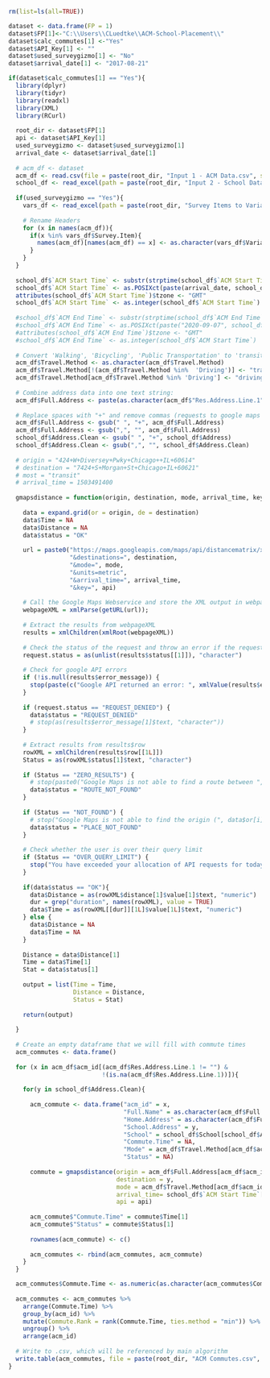 ```r
rm(list=ls(all=TRUE))

dataset <- data.frame(FP = 1)
dataset$FP[1]<-"C:\\Users\\CLuedtke\\ACM-School-Placement\\"
dataset$calc_commutes[1] <-"Yes"
dataset$API_Key[1] <- ""
dataset$used_surveygizmo[1] <- "No"
dataset$arrival_date[1] <- "2017-08-21"

```

```r
if(dataset$calc_commutes[1] == "Yes"){
  library(dplyr)
  library(tidyr)
  library(readxl)
  library(XML)
  library(RCurl)
  
  root_dir <- dataset$FP[1]
  api <- dataset$API_Key[1]
  used_surveygizmo <- dataset$used_surveygizmo[1]
  arrival_date <- dataset$arrival_date[1]
  
  # acm_df <- dataset
  acm_df <- read.csv(file = paste(root_dir, "Input 1 - ACM Data.csv", sep = ""), check.names=FALSE)
  school_df <- read_excel(path = paste(root_dir, "Input 2 - School Data.xls", sep = ""))
  
  if(used_surveygizmo == "Yes"){
    vars_df <- read_excel(path = paste(root_dir, "Survey Items to Variable Names.xls", sep = ""))
    
    # Rename Headers
    for (x in names(acm_df)){
      if(x %in% vars_df$Survey.Item){
        names(acm_df)[names(acm_df) == x] <- as.character(vars_df$Variable.Name[vars_df$Survey.Item == x])
      }
    }
  }
  
  school_df$`ACM Start Time` <- substr(strptime(school_df$`ACM Start Time`, "%I:%M%p" ),12,19)
  school_df$`ACM Start Time` <- as.POSIXct(paste(arrival_date, school_df$`ACM Start Time`))
  attributes(school_df$`ACM Start Time`)$tzone <- "GMT"
  school_df$`ACM Start Time` <- as.integer(school_df$`ACM Start Time`)
  
  #school_df$`ACM End Time` <- substr(strptime(school_df$`ACM End Time`, "%I:%M%p" ),12,19)
  #school_df$`ACM End Time` <- as.POSIXct(paste("2020-09-07", school_df$`ACM End Time`))
  #attributes(school_df$`ACM End Time`)$tzone <- "GMT" 
  #school_df$`ACM End Time` <- as.integer(school_df$`ACM Start Time`)
  
  # Convert 'Walking', 'Bicycling', 'Public Transportation' to 'transit'
  acm_df$Travel.Method <- as.character(acm_df$Travel.Method)
  acm_df$Travel.Method[!(acm_df$Travel.Method %in%  'Driving')] <- "transit"
  acm_df$Travel.Method[acm_df$Travel.Method %in% 'Driving'] <- "driving"
  
  # Combine address data into one text string:
  acm_df$Full.Address <- paste(as.character(acm_df$"Res.Address.Line.1"), as.character(acm_df$"Res.City"), as.character(acm_df$"Res.State"), as.character(acm_df$"Res.Postal.Code"))
  
  # Replace spaces with "+" and remove commas (requests to google maps API cannot include spaces)
  acm_df$Full.Address <- gsub(" ", "+", acm_df$Full.Address)
  acm_df$Full.Address <- gsub(",", "", acm_df$Full.Address)
  school_df$Address.Clean <- gsub(" ", "+", school_df$Address)
  school_df$Address.Clean <- gsub(",", "", school_df$Address.Clean)
  
  # origin = "424+W+Diversey+Pwky+Chicago++IL+60614"
  # destination = "7424+S+Morgan+St+Chicago+IL+60621"
  # most = "transit"
  # arrival_time = 1503491400
  
  gmapsdistance = function(origin, destination, mode, arrival_time, key, api) {
  
    data = expand.grid(or = origin, de = destination)
    data$Time = NA
    data$Distance = NA
    data$status = "OK"
    
    url = paste0("https://maps.googleapis.com/maps/api/distancematrix/xml?origins=", origin,
                 "&destinations=", destination,
                 "&mode=", mode,
                 "&units=metric",
                 "&arrival_time=", arrival_time,
                 "&key=", api)
    
    # Call the Google Maps Webservice and store the XML output in webpageXML
    webpageXML = xmlParse(getURL(url));
          
    # Extract the results from webpageXML
    results = xmlChildren(xmlRoot(webpageXML))
          
    # Check the status of the request and throw an error if the request was denied
    request.status = as(unlist(results$status[[1]]), "character")
    
    # Check for google API errors
    if (!is.null(results$error_message)) {
      stop(paste(c("Google API returned an error: ", xmlValue(results$error_message)), sep = ""))
    }
    
    if (request.status == "REQUEST_DENIED") {
      data$status = "REQUEST_DENIED"
      # stop(as(results$error_message[1]$text, "character"))
    }
    
    # Extract results from results$row
    rowXML = xmlChildren(results$row[[1L]])
    Status = as(rowXML$status[1]$text, "character")
    
    if (Status == "ZERO_RESULTS") {
      # stop(paste0("Google Maps is not able to find a route between ", data$or[i]," and ", data$de[i]))
      data$status = "ROUTE_NOT_FOUND"
    }
    
    if (Status == "NOT_FOUND") {
      # stop("Google Maps is not able to find the origin (", data$or[i],") or destination (", data$de[i], ")")
      data$status = "PLACE_NOT_FOUND"
    }
    
    # Check whether the user is over their query limit
    if (Status == "OVER_QUERY_LIMIT") {
      stop("You have exceeded your allocation of API requests for today.")
    }
    
    if(data$status == "OK"){
      data$Distance = as(rowXML$distance[1]$value[1]$text, "numeric")
      dur = grep("duration", names(rowXML), value = TRUE)
      data$Time = as(rowXML[[dur]][1L]$value[1L]$text, "numeric")
    } else {
      data$Distance = NA
      data$Time = NA
    }
    
    Distance = data$Distance[1]
    Time = data$Time[1]
    Stat = data$status[1]
    
    output = list(Time = Time,
                  Distance = Distance,
                  Status = Stat)
    
    return(output)
    
  }
  
  # Create an empty dataframe that we will fill with commute times
  acm_commutes <- data.frame()
  
  for (x in acm_df$acm_id[(acm_df$Res.Address.Line.1 != "") & 
                          !(is.na(acm_df$Res.Address.Line.1))]){
    
    for(y in school_df$Address.Clean){
      
      acm_commute <- data.frame("acm_id" = x,
                                "Full.Name" = as.character(acm_df$Full.Name[acm_df$acm_id == x]),
                                "Home.Address" = as.character(acm_df$Full.Address[acm_df$acm_id == x]),
                                "School.Address" = y,
                                "School" = school_df$School[school_df$Address.Clean == y],
                                "Commute.Time" = NA,
                                "Mode" = acm_df$Travel.Method[acm_df$acm_id == x],
                                "Status" = NA)
      
      commute = gmapsdistance(origin = acm_df$Full.Address[acm_df$acm_id == x], 
                              destination = y, 
                              mode = acm_df$Travel.Method[acm_df$acm_id == x],
                              arrival_time= school_df$`ACM Start Time`[school_df$Address.Clean == y],
                              api = api)
  
      acm_commute$"Commute.Time" = commute$Time[1]
      acm_commute$"Status" = commute$Status[1]
  
      rownames(acm_commute) <- c()
      
      acm_commutes <- rbind(acm_commutes, acm_commute)
    }
  }

  acm_commutes$Commute.Time <- as.numeric(as.character(acm_commutes$Commute.Time))
  
  acm_commutes <- acm_commutes %>% 
    arrange(Commute.Time) %>%
    group_by(acm_id) %>%
    mutate(Commute.Rank = rank(Commute.Time, ties.method = "min")) %>%
    ungroup() %>%
    arrange(acm_id)
  
  # Write to .csv, which will be referenced by main algorithm
  write.table(acm_commutes, file = paste(root_dir, "ACM Commutes.csv", sep = ""), sep=",", row.names=FALSE)
}

```